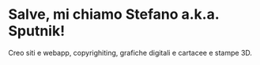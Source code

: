 # Salve, mi chiamo Stefano a.k.a. Sputnik!

Creo siti e webapp,  copyrighiting, grafiche digitali e cartacee e stampe 3D.
